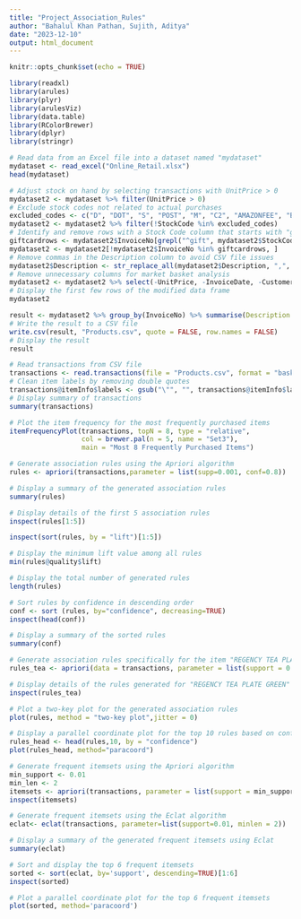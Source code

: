 ```yaml
---
title: "Project_Association_Rules"
author: "Bahalul Khan Pathan, Sujith, Aditya"
date: "2023-12-10"
output: html_document
---
```


```r
knitr::opts_chunk$set(echo = TRUE)

library(readxl)
library(arules)
library(plyr) 
library(arulesViz) 
library(data.table)
library(RColorBrewer)
library(dplyr)
library(stringr)
```
```r
# Read data from an Excel file into a dataset named "mydataset"
mydataset <- read_excel("Online_Retail.xlsx")
head(mydataset)
```
```r
# Adjust stock on hand by selecting transactions with UnitPrice > 0
mydataset2 <- mydataset %>% filter(UnitPrice > 0)
# Exclude stock codes not related to actual purchases
excluded_codes <- c("D", "DOT", "S", "POST", "M", "C2", "AMAZONFEE", "B", "BANK CHARGES", "CRUK", "m", "PADS")
mydataset2 <- mydataset2 %>% filter(!StockCode %in% excluded_codes)
# Identify and remove rows with a Stock Code column that starts with "gift"
giftcardrows <- mydataset2$InvoiceNo[grepl("^gift", mydataset2$StockCode, ignore.case = TRUE)]
mydataset2 <- mydataset2[!mydataset2$InvoiceNo %in% giftcardrows, ]
# Remove commas in the Description column to avoid CSV file issues
mydataset2$Description <- str_replace_all(mydataset2$Description, ",", "")
# Remove unnecessary columns for market basket analysis
mydataset2 <- mydataset2 %>% select(-UnitPrice, -InvoiceDate, -CustomerID, -Country)
# Display the first few rows of the modified data frame
mydataset2
```
```r
result <- mydataset2 %>% group_by(InvoiceNo) %>% summarise(Description = paste(Description, collapse = ","))
# Write the result to a CSV file
write.csv(result, "Products.csv", quote = FALSE, row.names = FALSE)
# Display the result
result
```
```r
# Read transactions from CSV file
transactions <- read.transactions(file = "Products.csv", format = "basket", sep = ",", cols = 1)
# Clean item labels by removing double quotes
transactions@itemInfo$labels <- gsub("\"", "", transactions@itemInfo$labels)
# Display summary of transactions
summary(transactions)
```
```r
# Plot the item frequency for the most frequently purchased items
itemFrequencyPlot(transactions, topN = 8, type = "relative", 
                  col = brewer.pal(n = 5, name = "Set3"), 
                  main = "Most 8 Frequently Purchased Items")
```
```r
# Generate association rules using the Apriori algorithm
rules <- apriori(transactions,parameter = list(supp=0.001, conf=0.8))
```
```r
# Display a summary of the generated association rules
summary(rules)
```
```r
# Display details of the first 5 association rules
inspect(rules[1:5])
```
```r
inspect(sort(rules, by = "lift")[1:5])
```
```r
# Display the minimum lift value among all rules
min(rules@quality$lift)
```
```r
# Display the total number of generated rules
length(rules)
```
```r
# Sort rules by confidence in descending order
conf <- sort (rules, by="confidence", decreasing=TRUE)
inspect(head(conf))
```
```r
# Display a summary of the sorted rules
summary(conf)
```
```r
# Generate association rules specifically for the item "REGENCY TEA PLATE GREEN"
rules_tea <- apriori(data = transactions, parameter = list(support = 0.001, confidence = 0.8), appearance = list(lhs = "REGENCY TEA PLATE GREEN"))
```
```r
# Display details of the rules generated for "REGENCY TEA PLATE GREEN"
inspect(rules_tea)
```
```r
# Plot a two-key plot for the generated association rules
plot(rules, method = "two-key plot",jitter = 0)
```
```r
# Display a parallel coordinate plot for the top 10 rules based on confidence
rules_head <- head(rules,10, by = "confidence")
plot(rules_head, method="paracoord")
```
```r
# Generate frequent itemsets using the Apriori algorithm
min_support <- 0.01
min_len <- 2
itemsets <- apriori(transactions, parameter = list(support = min_support, minlen = min_len))
inspect(itemsets)
```
```r
# Generate frequent itemsets using the Eclat algorithm
eclat<- eclat(transactions, parameter=list(support=0.01, minlen = 2))
```
```r
# Display a summary of the generated frequent itemsets using Eclat
summary(eclat)
```
```r
# Sort and display the top 6 frequent itemsets
sorted <- sort(eclat, by='support', descending=TRUE)[1:6]
inspect(sorted)
```
```r
# Plot a parallel coordinate plot for the top 6 frequent itemsets
plot(sorted, method='paracoord')
```

